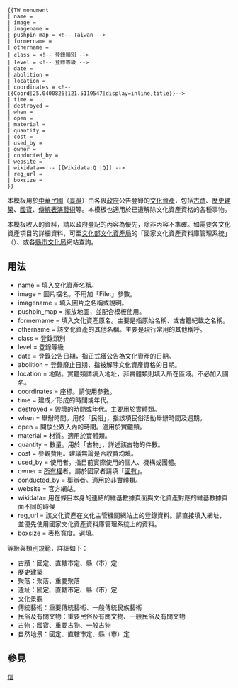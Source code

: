 <includeonly><!-- 在這裡加入模板的保護標識 --></includeonly><noinclude>{{template doc page viewed directly}}</noinclude>
<!-- 在本行下編輯模板說明 -->

{{Parameter names example | name | image | imagename | pushpin_map=Taiwan | formername | othername | class | level | date | abolition | location | coordinates={{coord|25.04|121.51}} | time | destroyed | when | open | material | quantity | cost | used_by | owner | conducted_by | website | reg_url | boxsize }}

<pre style="overflow:auto;">
{{TW monument 
| name = 
| image =
| imagename =
| pushpin_map = <!-- Taiwan -->
| formername =
| othername =
| class = <!-- 登錄類別 -->
| level = <!-- 登錄等級 -->
| date =
| abolition =
| location =
| coordinates = <!-- {{Coord|25.0400826|121.5119547|display=inline,title}}-->
| time =
| destroyed =
| when =
| open =
| material =
| quantity =
| cost =
| used_by =
| owner =
| conducted_by =
| website =
| wikidata=<!-- [[Wikidata:Q |Q]] -->
| reg_url =
| boxsize =
}}
</pre>

本模板用於[[中華民國]]（[[臺灣]]）由各級[[中華民國政府|政府]]公告登錄的[[文化資產]]，包括[[臺灣古蹟|古蹟]]、[[臺灣歷史建築|歷史建築]]、[[中華民國國寶|國寶]]、[[重要傳統藝術|傳統表演藝術]]等。本模板也適用於已遭解除文化資產資格的各種事物。

本模板收入的資料，請以政府登記的內容為優先，除非內容不準確。如需要各文化資產項目的詳細資料，可至[[文化部文化資產局]]的「國家文化資產資料庫管理系統」（{{url|https://nchdb.boch.gov.tw/}}）、或各[[中華民國行政區劃|縣市]][[文化局]]網站查詢。

== 用法 ==
* name = 填入文化資產名稱。
* image = 圖片檔名。不用加「File:」參數。
* imagename = 填入圖片之名稱或說明。
* pushpin_map = 擺放地圖，並配合{{tl|Location map}}模板使用。
* formername = 填入文化資產原名。主要是指原始名稱、或古籍紀載之名稱。
* othername = 該文化資產的其他名稱。主要是現行常用的其他稱呼。
* class = 登錄類別
* level = 登錄等級
* date = 登錄公告日期，指正式獲公告為文化資產的日期。
* abolition = 登錄廢止日期，指被解除文化資產資格的日期。
* location = 地點。實體類請填入地址，非實體類則填入所在區域。不必加入國名。
* coordinates = 座標。請使用{{tl|Coord}}參數。
* time = 建成／形成的時間或年代。
* destroyed = 毀壞的時間或年代。主要用於實體類。
* when = 舉辦時間。用於「民俗」，指該項民俗活動舉辦時間及週期。
* open = 開放公眾入內的時間。適用於實體類。
* material = 材質。適用於實體類。
* quantity = 數量。用於「古物」，詳述該古物的件數。
* cost = 參觀費用。建議無論是否收費均填。
* used_by = 使用者。指目前實際使用的個人、機構或團體。
* owner = [[所有權]]者。屬於國家者請填「[[國有]]」。
* conducted_by = 舉辦者。適用於非實體類。
* website = 官方網站。
* wikidata= 用在條目本身的連結的維基數據頁面與文化資產對應的維基數據頁面不同的時候
* reg_url = 該文化資產在文化主管機關網站上的登錄資料。請直接填入網址，並優先使用國家文化資產資料庫管理系統上的資料。
* boxsize = 表格寬度。選填。

等級與類別規範，詳細如下：
*古蹟：國定、直轄市定、縣（市）定 
*歷史建築
*聚落：聚落、重要聚落
*遺址：國定、直轄市定、縣（市）定
*文化景觀
*傳統藝術：重要傳統藝術、一般傳統民族藝術
*民俗及有關文物：重要民俗及有關文物、一般民俗及有關文物
*古物：國寶、重要古物、一般古物
*自然地景：國定、直轄市定、縣（市）定

== 參見 ==
{{Buildings and structures infobox templates}}

<includeonly>
<!-- 本行下加入模板的分類 -->
[[Category:台灣文化資產模板|信]]
[[Category:台灣古蹟| ]]
</includeonly>